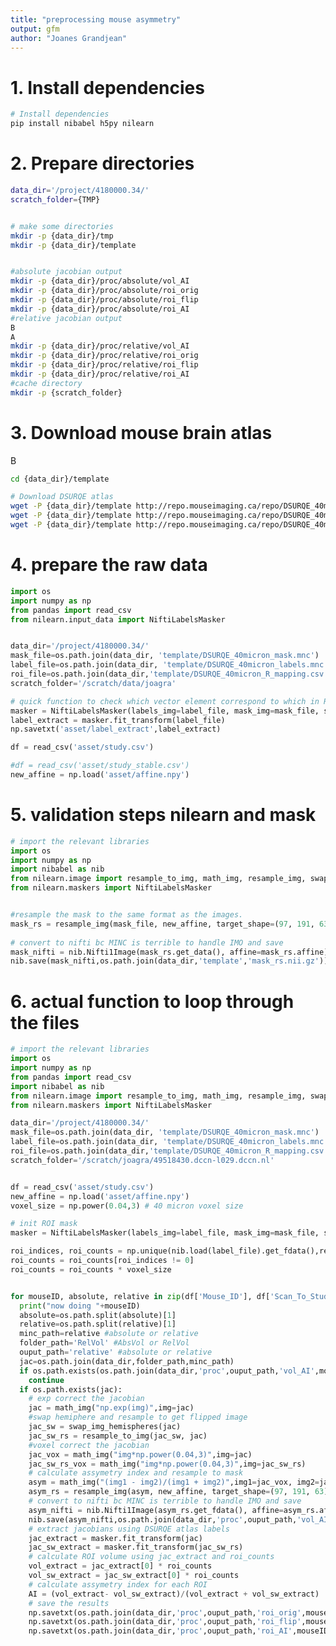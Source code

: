 ```yaml
---
title: "preprocessing mouse asymmetry"
output: gfm
author: "Joanes Grandjean"
---
```


# 1. Install dependencies
```bash
# Install dependencies
pip install nibabel h5py nilearn
```

# 2. Prepare directories
```bash
data_dir='/project/4180000.34/'
scratch_folder={TMP}


# make some directories
mkdir -p {data_dir}/tmp
mkdir -p {data_dir}/template


#absolute jacobian output
mkdir -p {data_dir}/proc/absolute/vol_AI
mkdir -p {data_dir}/proc/absolute/roi_orig
mkdir -p {data_dir}/proc/absolute/roi_flip
mkdir -p {data_dir}/proc/absolute/roi_AI
#relative jacobian output
B
A
mkdir -p {data_dir}/proc/relative/vol_AI
mkdir -p {data_dir}/proc/relative/roi_orig
mkdir -p {data_dir}/proc/relative/roi_flip
mkdir -p {data_dir}/proc/relative/roi_AI
#cache directory
mkdir -p {scratch_folder}


```

# 3. Download mouse brain atlas
B
```bash
cd {data_dir}/template

# Download DSURQE atlas
wget -P {data_dir}/template http://repo.mouseimaging.ca/repo/DSURQE_40micron/DSURQE_40micron_R_mapping.csv
wget -P {data_dir}/template http://repo.mouseimaging.ca/repo/DSURQE_40micron/DSURQE_40micron_labels.mnc
wget -P {data_dir}/template http://repo.mouseimaging.ca/repo/DSURQE_40micron/DSURQE_40micron_mask.mnc
```


# 4. prepare the raw data
```python
import os
import numpy as np
from pandas import read_csv
from nilearn.input_data import NiftiLabelsMasker


data_dir='/project/4180000.34/'
mask_file=os.path.join(data_dir, 'template/DSURQE_40micron_mask.mnc')
label_file=os.path.join(data_dir, 'template/DSURQE_40micron_labels.mnc')
roi_file=os.path.join(data_dir,'template/DSURQE_40micron_R_mapping.csv')
scratch_folder='/scratch/data/joagra'

# quick function to check which vector element correspond to which in ROI extract. Here I extract the label file itselt
masker = NiftiLabelsMasker(labels_img=label_file, mask_img=mask_file, standardize=False, memory=scratch_folder, verbose=0)
label_extract = masker.fit_transform(label_file)
np.savetxt('asset/label_extract',label_extract)

df = read_csv('asset/study.csv')

#df = read_csv('asset/study_stable.csv')
new_affine = np.load('asset/affine.npy')
```

# 5. validation steps nilearn and mask
```python
# import the relevant libraries
import os
import numpy as np
import nibabel as nib
from nilearn.image import resample_to_img, math_img, resample_img, swap_img_hemispheres
from nilearn.maskers import NiftiLabelsMasker


#resample the mask to the same format as the images.
mask_rs = resample_img(mask_file, new_affine, target_shape=(97, 191, 63),interpolation='nearest') 
        
# convert to nifti bc MINC is terrible to handle IMO and save
mask_nifti = nib.Nifti1Image(mask_rs.get_data(), affine=mask_rs.affine)
nib.save(mask_nifti,os.path.join(data_dir,'template','mask_rs.nii.gz'))
```

# 6. actual function to loop through the files
```python
# import the relevant libraries
import os
import numpy as np
from pandas import read_csv
import nibabel as nib
from nilearn.image import resample_to_img, math_img, resample_img, swap_img_hemispheres
from nilearn.maskers import NiftiLabelsMasker

data_dir='/project/4180000.34/'
mask_file=os.path.join(data_dir, 'template/DSURQE_40micron_mask.mnc')
label_file=os.path.join(data_dir, 'template/DSURQE_40micron_labels.mnc')
roi_file=os.path.join(data_dir,'template/DSURQE_40micron_R_mapping.csv')
scratch_folder='/scratch/joagra/49518430.dccn-l029.dccn.nl'


df = read_csv('asset/study.csv')
new_affine = np.load('asset/affine.npy')
voxel_size = np.power(0.04,3) # 40 micron voxel size

# init ROI mask
masker = NiftiLabelsMasker(labels_img=label_file, mask_img=mask_file, standardize=False, memory=scratch_folder, verbose=0)

roi_indices, roi_counts = np.unique(nib.load(label_file).get_fdata(),return_counts=True)
roi_counts = roi_counts[roi_indices != 0]
roi_counts = roi_counts * voxel_size


for mouseID, absolute, relative in zip(df['Mouse_ID'], df['Scan_To_Study_Global_Space_Resampled_Absolute_Jacobians'], df['Scan_To_Study_Global_Space_Resampled_Relative_Jacobians']):
  print("now doing "+mouseID)
  absolute=os.path.split(absolute)[1]
  relative=os.path.split(relative)[1]
  minc_path=relative #absolute or relative 
  folder_path='RelVol' #AbsVol or RelVol
  ouput_path='relative' #absolute or relative
  jac=os.path.join(data_dir,folder_path,minc_path)
  if os.path.exists(os.path.join(data_dir,'proc',ouput_path,'vol_AI',mouseID+'.nii.gz')):
    continue
  if os.path.exists(jac):
    # exp correct the jacobian    
    jac = math_img("np.exp(img)",img=jac)
    #swap hemiphere and resample to get flipped image
    jac_sw = swap_img_hemispheres(jac)
    jac_sw_rs = resample_to_img(jac_sw, jac)
    #voxel correct the jacobian
    jac_vox = math_img("img*np.power(0.04,3)",img=jac)
    jac_sw_rs_vox = math_img("img*np.power(0.04,3)",img=jac_sw_rs)
    # calculate assymetry index and resample to mask
    asym = math_img("(img1 - img2)/(img1 + img2)",img1=jac_vox, img2=jac_sw_rs_vox)
    asym_rs = resample_img(asym, new_affine, target_shape=(97, 191, 63)) 
    # convert to nifti bc MINC is terrible to handle IMO and save
    asym_nifti = nib.Nifti1Image(asym_rs.get_fdata(), affine=asym_rs.affine)
    nib.save(asym_nifti,os.path.join(data_dir,'proc',ouput_path,'vol_AI',mouseID+'.nii.gz'))
    # extract jacobians using DSURQE atlas labels
    jac_extract = masker.fit_transform(jac)
    jac_sw_extract = masker.fit_transform(jac_sw_rs)
    # calculate ROI volume using jac_extract and roi_counts
    vol_extract = jac_extract[0] * roi_counts
    vol_sw_extract = jac_sw_extract[0] * roi_counts
    # calculate assymetry index for each ROI
    AI = (vol_extract- vol_sw_extract)/(vol_extract + vol_sw_extract)
    # save the results
    np.savetxt(os.path.join(data_dir,'proc',ouput_path,'roi_orig',mouseID+'.txt'),jac_extract)
    np.savetxt(os.path.join(data_dir,'proc',ouput_path,'roi_flip',mouseID+'.txt'),jac_sw_extract)
    np.savetxt(os.path.join(data_dir,'proc',ouput_path,'roi_AI',mouseID+'.txt'),AI)


```

